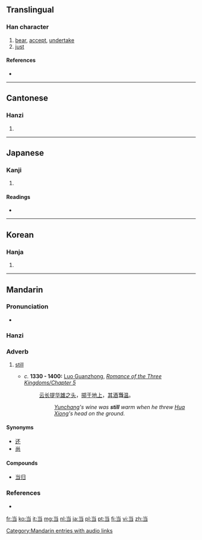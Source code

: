 {{also|噹|當}}
==Translingual==
{{stroke order|strokes=6}}

===Han character===
{{Han char|rn=42|rad=小|as=03|sn=6|four=|canj=火尸一 (FSM)|ids=⿱[[小]][[彐]]}}

# [[bear]], [[accept]], [[undertake]]
# [[just]]

====References====
* {{Han ref|kx=0297.061|dkj=09913|dj=0591.090|hdz=10562.120|uh=5F53|ud=24403}}

----

==Cantonese==

===Hanzi===
{{yue-hanzi|jyut=|y=dong1|tra=[[噹]], [[當]]}}

# {{defn|lang=yue|sort=小03}}

----

==Japanese==

===Kanji===
{{ja-kanji|grade=2|rs=小03}}

# {{defn|lang=ja|sort=小03}}

====Readings====
* {{ja-readings|on=[[とう]] (tō)|kun=[[あたる]] (ataru), [[あてる]] (ateru), [[あて]] (ate)}}

----

==Korean==

===Hanja===
{{ko-hanja|hangeul=당|eumhun=|rv=dang|mr=tang|y=tang}}

# {{defn|lang=ko|sort=小03}}

----

==Mandarin==

===Pronunciation===
* {{audio|zh-dāng.ogg|audio}}

===Hanzi===
{{cmn-hanzi|tra=[[噹]], [[當]]|pin=[[dāng]] ([[dang1]]), [[dàng]] ([[dang4]])|wg=tang<sup>1</sup>, tang<sup>4</sup>}}

===Adverb===
{{cmn-adv|s|pin=dāng|pint=dang1|tra=當|sim=当|rs=小03}}

# {{archaic|lang=zh-cn|skey=dang1}} [[still]]
#* ''c.'' '''1330 - 1400:''' [[w:Luo Guanzhong|Luo Guanzhong]], ''[[s:Romance of the Three Kingdoms/Chapter 5#23|Romance of the Three Kingdoms/Chapter 5]]''
#*: [[云长]][[提]][[华雄]][[之]][[头]]，[[掷]][[于]][[地上]]，[[其]][[酒]]'''当'''[[温]]。
#*:: ''[[w:Guan Yu|Yunchang]]'s wine was '''still''' warm when he threw [[w:Hua Xiong|Hua Xiong]]'s head on the ground.''

====Synonyms====
* [[还]]
* [[尚]]

====Compounds====
* [[当归]]

===References===
* {{reference-book | last =  | first =  | authorlink =  | coauthors =  | year = 2007 | title = [[w:Hanyu Da Cidian|Hanyu Da Cidian 3.0]] | language = Mandarin | publisher = [[w:Commercial Press|Commercial Press]] | location = [[Hong Kong]] | id = ISBN 9789620702778}}

[[Category:Mandarin entries with audio links]]

[[fr:当]]
[[ko:当]]
[[it:当]]
[[mg:当]]
[[nl:当]]
[[ja:当]]
[[pl:当]]
[[pt:当]]
[[fi:当]]
[[vi:当]]
[[zh:当]]